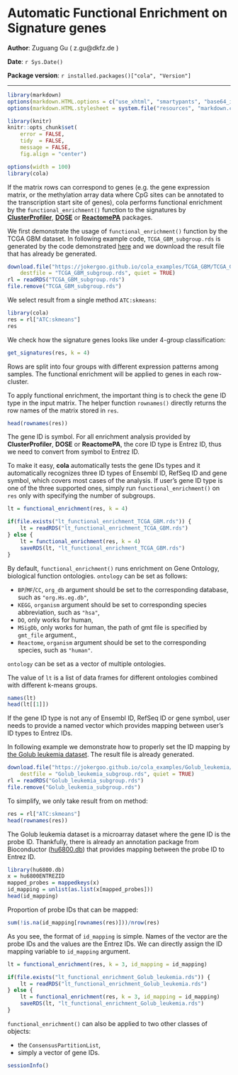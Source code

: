 <!--
%\VignetteEngine{knitr}
%\VignetteIndexEntry{3. Automatic Functional Enrichment on Signature genes}
-->

Automatic Functional Enrichment on Signature genes
=============================================================

**Author**: Zuguang Gu ( z.gu@dkfz.de )

**Date**: `r Sys.Date()`

**Package version**: `r installed.packages()["cola", "Version"]`

-------------------------------------------------------------

```r
library(markdown)
options(markdown.HTML.options = c("use_xhtml", "smartypants", "base64_images", "mathjax", "highlight_code"))
options(markdown.HTML.stylesheet = system.file("resources", "markdown.css", package = "markdown"))

library(knitr)
knitr::opts_chunk$set(
    error = FALSE,
    tidy  = FALSE,
    message = FALSE,
    fig.align = "center")

options(width = 100)
library(cola)
```

If the matrix rows can correspond to genes (e.g. the gene expression matrix,
or the methylation array data where CpG sites can be annotated to the
transcription start site of genes), cola performs functional enrichment by
the `functional_enrichment()` function to the signatures by
[**ClusterProfiler**](https://bioconductor.org/packages/clusterProfiler/),
[**DOSE**](https://bioconductor.org/packages/DOSE/) or
[**ReactomePA**](https://bioconductor.org/packages/ReactomePA/) packages.

We first demonstrate the usage of `functional_enrichment()` function by the TCGA GBM dataset.
In following example code, `TCGA_GBM_subgroup.rds` is generated by the code
demonstrated [here](https://jokergoo.github.io/cola_examples/TCGA_GBM/) and we download
the result file that has already be generated.

```r
download.file("https://jokergoo.github.io/cola_examples/TCGA_GBM/TCGA_GBM_subgroup.rds", 
    destfile = "TCGA_GBM_subgroup.rds", quiet = TRUE)
rl = readRDS("TCGA_GBM_subgroup.rds")
file.remove("TCGA_GBM_subgroup.rds")
```

We select result from a single method `ATC:skmeans`:

```r
library(cola)
res = rl["ATC:skmeans"]
res
```

We check how the signature genes looks like under 4-group classification:

```r
get_signatures(res, k = 4)
```

Rows are split into four groups with different expression patterns among samples. The functional
enrichment will be applied to genes in each row-cluster.

To apply functional enrichment, the important thing is to check the gene ID type in the input matrix.
The helper function `rownames()` directly returns the row names of the matrix stored in `res`.

```r
head(rownames(res))
```

The gene ID is symbol. For all enrichment analysis provided by **ClusterProfiler**, **DOSE** or **ReactomePA**,
the core ID type is Entrez ID, thus we need to convert from symbol to Entrez ID.

To make it easy, **cola** automatically tests the gene IDs types and it automatically recognizes three ID
types of Ensembl ID, RefSeq ID and gene symbol, which covers most cases of the analysis. If user's gene ID
type is one of the three supported ones, simply run `functional_enrichment()` on `res` only with specifying
the number of subgroups.

```r
lt = functional_enrichment(res, k = 4)
```

```r
if(file.exists("lt_functional_enrichment_TCGA_GBM.rds")) {
	lt = readRDS("lt_functional_enrichment_TCGA_GBM.rds")
} else {
	lt = functional_enrichment(res, k = 4)
	saveRDS(lt, "lt_functional_enrichment_TCGA_GBM.rds")
}
```

By default, `functional_enrichment()` runs enrichment on Gene Ontology, biological function ontologies.
`ontology` can be set as follows:

- `BP`/`MF`/`CC`, `org_db` argument should be set to the corresponding database, such as `"org.Hs.eg.db"`,
- `KEGG`, `organism` argument should be set to corresponding species abbreviation, such as `"hsa"`,
- `DO`, only works for human,
- `MSigDb`, only works for human, the path of gmt file is specified by `gmt_file` argument.,
- `Reactome`, `organism` argument should be set to the corresponding species, such as `"human"`.

`ontology` can be set as a vector of multiple ontologies.

The value of `lt` is a list of data frames for different ontologies combined with different k-means groups.

```r
names(lt)
head(lt[[1]])
```

If the gene ID type is not any of Ensembl ID, RefSeq ID or gene symbol, user needs to provide a named
vector which provides mapping between user's ID types to Entrez IDs.

In following example we demonstrate how to properly set the ID mapping by [the Golub leukemia dataset](https://jokergoo.github.io/cola_examples/Golub_leukemia/). The result file is already generated.

```r
download.file("https://jokergoo.github.io/cola_examples/Golub_leukemia/Golub_leukemia_subgroup.rds", 
    destfile = "Golub_leukemia_subgroup.rds", quiet = TRUE)
rl = readRDS("Golub_leukemia_subgroup.rds")
file.remove("Golub_leukemia_subgroup.rds") 
```

To simplify, we only take result from on method:

```r
res = rl["ATC:skmeans"]
head(rownames(res))
```

The Golub leukemia dataset is a microarray dataset where the gene ID is the probe ID. Thankfully, 
there is already an annotation package from Bioconductor ([hu6800.db](https://bioconductor.org/packages/3.6/data/annotation/html/hu6800.db.html)) that provides mapping between the probe ID to Entrez ID.

```r
library(hu6800.db)
x = hu6800ENTREZID
mapped_probes = mappedkeys(x)
id_mapping = unlist(as.list(x[mapped_probes]))
head(id_mapping)
```

Proportion of probe IDs that can be mapped:

```r
sum(!is.na(id_mapping[rownames(res)]))/nrow(res)
```

As you see, the format of `id_mapping` is simple. Names of the vector are the probe IDs and the values are the Entrez IDs.
We can directly assign the ID mapping variable to `id_mapping` argument.

```r
lt = functional_enrichment(res, k = 3, id_mapping = id_mapping)
```

```r
if(file.exists("lt_functional_enrichment_Golub_leukemia.rds")) {
	lt = readRDS("lt_functional_enrichment_Golub_leukemia.rds")
} else {
	lt = functional_enrichment(res, k = 3, id_mapping = id_mapping)
	saveRDS(lt, "lt_functional_enrichment_Golub_leukemia.rds")
}
```

`functional_enrichment()` can also be applied to two other classes of objects:

- the `ConsensusPartitionList`, 
- simply a vector of gene IDs.


```r
sessionInfo()
```
